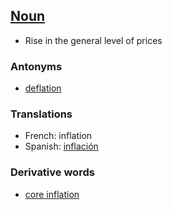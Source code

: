 ==[[Noun]]==

*Rise in the general level of prices

===Antonyms===

* [[deflation]]

===Translations===

*French: inflation
*Spanish: [[inflación]]

===Derivative words===

*[[core inflation]]
